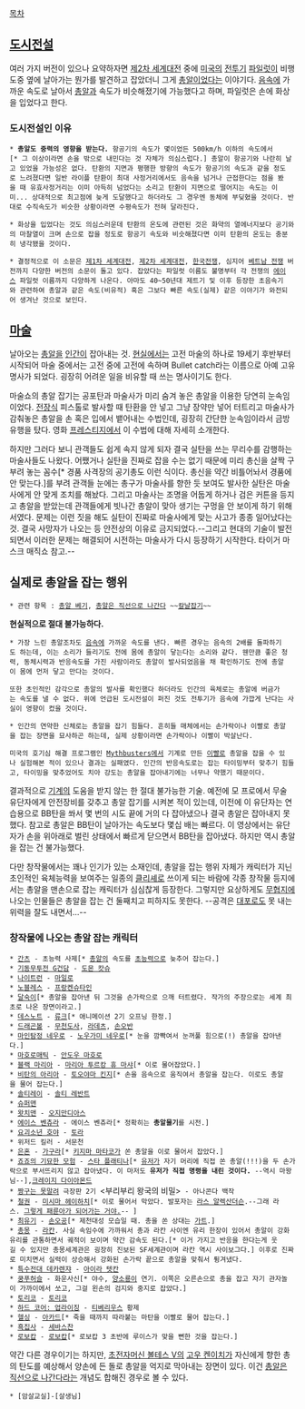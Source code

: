 {{{#!html
<iframe width="560" height="315" src="http://www.youtube.com/embed/_lSWxH16Psw" frameborder="0" allowfullscreen></iframe>
}}}

[[목차]]

== [[도시전설]] ==
여러 가지 버전이 있으나 요약하자면 [[제2차 세계대전]] 중에 [[미국]]의 [[전투기]] [[파일럿]]이 비행 도중 옆에 날아가는 뭔가를 발견하고 잡았더니 그게 [[총알]]이었다는 이야기다. [[음속]]에 가까운 속도로 날아서 [[총알]]과 속도가 비슷해졌기에 가능했다고 하며, 파일럿은 손에 화상을 입었다고 한다.

=== 도시전설인 이유 ===
 * '''총알도 중력의 영향을 받는다.''' 항공기의 속도가 몇이었든 500km/h 이하의 속도에서[* 그 이상이라면 손을 밖으로 내민다는 것 자체가 의심스럽다.] 총알이 항공기와 나란히 날고 있었을 가능성은 없다. 탄환의 지면과 평행한 방향의 속도가 항공기의 속도과 같을 정도로 느려졌다면 일반 라이플 탄환이 최대 사정거리에서도 음속을 넘거나 근접한다는 점을 봤을 때 유효사정거리는 이미 아득히 넘었다는 소리고 탄환이 지면으로 떨어지는 속도는 이미... 상대적으로 최고점에 늦게 도달했다고 하더라도 그 경우엔 동체에 부딪혔을 것이다. 반대로 수직속도가 비슷한 상황이라면 수평속도가 전혀 달라진다.

 * 화상을 입었다는 것도 의심스러운데 탄환의 온도에 관련된 것은 화약의 열에너지보다 공기와의 마찰열이 크며 손으로 잡을 정도로 항공기 속도와 비슷해졌다면 이미 탄환의 온도는 충분히 냉각됐을 것이다.

 * 결정적으로 이 소문은 [[제1차 세계대전]], [[제2차 세계대전]], [[한국전쟁]], 심지어 [[베트남 전쟁]] 버전까지 다양한 버전의 소문이 돌고 있다. 잡았다는 파일럿 이름도 불명부터 각 전쟁의 [[에이스]] 파일럿 이름까지 다양하게 나온다. 아마도 40~50년대 제트기 및 이후 등장한 초음속기와 관련하여 총알과 같은 속도(비유적) 혹은 그보다 빠른 속도(실제) 같은 이야기가 와전되어 생겨난 것으로 보인다.

== [[마술]] ==
날아오는 [[총알]]을 [[인간]]이 잡아내는 것. [[현실]]에서는 고전 마술의 하나로 19세기 후반부터 시작되어 마술 중에서는 고전 중에 고전에 속하며 Bullet catch라는 이름으로 아예 고유명사가 되었다. 굉장히 어려운 일을 비유할 때 쓰는 명사이기도 한다.

마술쇼의 총알 잡기는 공포탄과 마술사가 미리 숨겨 놓은 총알을 이용한 당연히 눈속임이었다. [[전장식]] 피스톨로 발사할 때 탄환을 안 넣고 그냥 장약만 넣어 터트리고 마술사가 감춰놓은 총알을 손 혹은 입에서 뱉어내는 수법인데, 굉장히 간단한 눈속임이라서 금방 유행을 탔다. 영화 [[프레스티지]]에서 이 수법에 대해 자세히 소개한다.

하지만 그러다 보니 관객들도 쉽게 속지 않게 되자 결국 실탄을 쓰는 무리수를 감행하는 마술사들도 나왔다. 어쨌거나 실탄을 진짜로 잡을 수는 없기 때문에 미리 총신을 살짝 구부려 놓는 꼼수[* 경품 사격장의 공기총도 이런 식이다. 총신을 약간 비틀어놔서 경품에 안 맞는다.]를 부려 관객들 눈에는 총구가 마술사를 향한 듯 보여도 발사한 실탄은 마술사에게 안 맞게 조치를 해놨다. 그리고 마술사는 조명을 어둡게 하거나 검은 커튼을 등지고 총알을 받았는데 관객들에게 빗나간 총알이 맞아 생기는 구멍을 안 보이게 하기 위해서였다. 문제는 이런 짓을 해도 실탄이 진짜로 마술사에게 맞는 사고가 종종 일어났다는 것. 결국 사망자가 나오는 등 안전상의 이유로 금지되었다.--그리고 현대의 기술이 발전되면서 이러한 문제는 해결되어 시전하는 마술사가 다시 등장하기 시작한다. 타이거 마스크 매직쇼 참고.--

== 실제로 총알을 잡는 행위 ==
 * 관련 항목 : [[총알 베기]], [[총알은 직선으로 나간다]] ~~[[칼날잡기]]~~

'''현실적으로 절대 불가능하다.'''

 * 가장 느린 총알조차도 [[음속]]에 가까운 속도를 낸다. 빠른 경우는 음속의 2배를 돌파하기도 하는데, 이는 소리가 들리기도 전에 몸에 총알이 닿는다는 소리와 같다. 웬만큼 좋은 청력, 동체시력과 반응속도를 가진 사람이라도 총알이 발사되었음을 채 확인하기도 전에 총알이 몸에 먼저 닿고 만다는 것이다.

 또한 초인적인 감각으로 총알의 발사를 확인했다 하더라도 인간의 육체로는 총알에 버금가는 속도를 낼 수 없다. 위에 언급된 도시전설이 퍼진 것도 전투기가 음속에 가깝게 난다는 사실이 영향이 컸을 것이다.

 * 인간의 연약한 신체로는 총알을 잡기 힘들다. 흔히들 매체에서는 손가락이나 이빨로 총알을 잡는 장면을 묘사하곤 하는데, 실제 상황이라면 손가락이나 이빨이 박살난다.

 미국의 호기심 해결 프로그램인 [[Mythbusters]]에서 기계로 만든 [[이빨]]로 총알을 잡을 수 있나 실험해본 적이 있으나 결과는 실패였다. 인간의 반응속도로는 잡는 타이밍부터 맞추기 힘들고, 타이밍을 맞추었어도 치아 강도는 총알을 잡아내기에는 너무나 약했기 때문이다.

결과적으로 [[기계]]의 도움을 받지 않는 한 절대 불가능한 기술. 예전에 모 프로에서 무술 유단자에게 안전장비를 갖추고 총알 잡기를 시켜본 적이 있는데, 이전에 이 유단자는 연습용으로 BB탄을 쏴서 몇 번의 시도 끝에 거의 다 잡아냈으나 결국 총알은 잡아내지 못했다. 참고로 총알은 BB탄이 날아가는 속도보다 몇십 배는 빠르다. 이 영상에서는 유단자가 손을 위아래로 벌린 상태에서 빠르게 닫으면서 BB탄을 잡아냈다. 하지만 역시 총알을 잡는 건 불가능했다.

다만 창작물에서는 꽤나 인기가 있는 소재인데, 총알을 잡는 행위 자체가 캐릭터가 지닌 초인적인 육체능력을 보여주는 일종의 [[클리셰]]로 쓰이게 되는 바람에 각종 창작물 등지에서는 총알을 맨손으로 잡는 캐릭터가 심심찮게 등장한다. 그렇지만 요상하게도 [[무협지]]에 나오는 인물들은 총알을 잡는 건 둘째치고 피하지도 못한다. --공격은 [[대포]]로도 못 내는 위력을 잘도 내면서...--

=== 창작물에 나오는 총알 잡는 캐릭터 ===
 * [[간츠]] - 초능력 사제[* [[총알]]의 속도를 [[초능력]]으로 늦추어 잡는다.]
 * [[기동무투전 G건담]] - [[도몬 캇슈]]
 * [[나이트런]] - [[마일로]]
 * [[노블레스(웹툰)|노블레스]] - [[프랑켄슈타인(노블레스)|프랑켄슈타인]]
 * [[달숙이]][* 총알을 잡아낸 뒤 그것을 손가락으로 으깨 터트렸다. 작가의 주장으로는 세계 최초로 나온 장면이라고.]
 * [[데스노트]] - [[류크]][* 애니메이션 2기 오프닝 한정.]
 * [[드래곤볼]] - [[무천도사]], [[라데츠]], [[손오반]]
 * [[마인탐정 네우로]] - [[노우가미 네우로]][* 눈을 깜빡여서 눈꺼풀 힘으로(!) 총알을 잡아낸다.]
 * [[마호로매틱]] - [[안도우 마호로]]
 * [[블랙 마리아]] - [[마리아 투르캉 휴 마샤]][* 이로 물어잡았다.]
 * [[비탄의 아리아]] - [[토오야마 킨지]][* 손을 음속으로 움직여서 총알을 잡는다. 이로도 총알을 물어 잡는다.]
 * [[솔티레이]] - [[솔티 레반트]]
 * [[슈퍼맨]]
 * [[왓치맨]] - [[오지만디아스]]
 * [[에이스 벤츄라]] - 에이스 벤츄라[* 정확히는 '''총알물기'''를 시전.]
 * [[요괴소년 호야]] - [[토라]]
 * 위저드 킬러 - 서문천
 * [[은혼]] - [[가구라]][* [[키지마 마타코]]가 쏜 총알을 이로 물어서 잡았다.]
 * [[죠죠의 기묘한 모험]] - [[스타 플래티나]][* [[쿠죠 죠타로|유저]]가 자기 머리에 직접 쏜 총알(!!!)을 두 손가락으로 부서뜨리지 않고 잡아냈다. 이 마저도 '''유저가 직접 명령을 내린 것이다.''' --역시 마왕님--],[[크레이지 다이아몬드]]
 * [[짱구는 못말려]] 극장판 2기 <부리부리 왕국의 비밀> - 아나콘다 백작
 * [[철권]] - [[미시마 헤이하치]][* 이로 물어서 막았다. 발포자는 [[라스 알렉산더슨]].--그래 라스. [[다들 그렇게 게이가 되는 거야|그렇게 패륜아가 되어가는 거야.]]-- ]
 * [[최유기]] - [[손오공(최유기)|손오공]][* 제천대성 모습일 때. 총을 쏜 상대는 [[가트]].]
 * [[총몽]] - [[라칸]]. 사실 속임수에 가까워서 총과 라칸 사이엔 유리 한장이 있어서 총알이 강화유리를 관통하면서 궤적이 보이며 약간 감속도 된다.[* 이거 가지고 반응을 한다는게 웃길 수 있지만 총몽세계관은 굉장히 진보된 SF세계관이며 라칸 역시 사이보그다.] 이후로 진짜로 미치면서 실력이 상승해서 강화된 손가락 끝으로 총알을 맞춰서 튕겨냈다. 
 * [[특수전대 데카렌쟈]] - [[아이라 텟칸]]
 * [[쿵푸허슬]] - 화운사신[* 야수, [[양소룡]]이 연기. 이쪽은 오른손으로 총을 잡고 자기 관자놀이 가까이에서 쏘고, 그걸 왼손의 검지와 중지로 잡았다.]
 * [[토리코(만화)|토리코]] - [[토리코(주인공)|토리코]]
 * [[하드 코어: 업라이징]] - [[티베리우스]] 황제
 * [[헬싱]] - [[아카드(헬싱)|아카드]][* 죽을 때까지 따라붙는 마탄을 이빨로 물어 잡는다.]
 * [[흑집사]] - [[세바스찬]]
 * [[로보캅]] - [[로보캅(등장인물)|로보캅]][* 로보캅 3 초반에 루이스가 맞을 뻔한 것을 잡는다.]
약간 다른 경우이기는 하지만, [[초전자머신 볼테스 V]]의 [[고우 켄이치]]가 자신에게 향한 총의 탄도를 예상해서 양손에 든 돌로 총알을 억지로 막아내는 장면이 있다. 이건 [[총알은 직선으로 나간다]]라는 개념도 합해진 경우로 볼 수 있다.
 * [암살교실]-[살생님]
